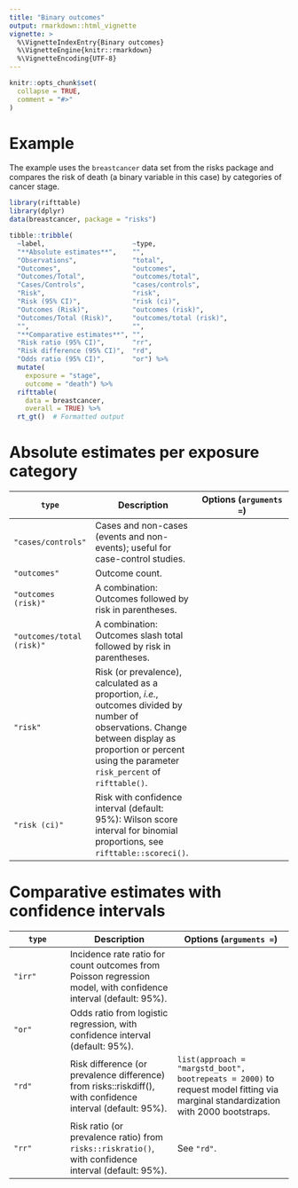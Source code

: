 ```yaml
---
title: "Binary outcomes"
output: rmarkdown::html_vignette
vignette: >
  %\VignetteIndexEntry{Binary outcomes}
  %\VignetteEngine{knitr::rmarkdown}
  %\VignetteEncoding{UTF-8}
---
```


```r
knitr::opts_chunk$set(
  collapse = TRUE,
  comment = "#>"
)
```

# Example

The example uses the `breastcancer` data set from the risks package and compares the risk of death (a binary variable in this case) by categories of cancer stage.

```r
library(rifttable)
library(dplyr)
data(breastcancer, package = "risks")

tibble::tribble(
  ~label,                      ~type,
  "**Absolute estimates**",    "",
  "Observations",              "total",
  "Outcomes",                  "outcomes",
  "Outcomes/Total",            "outcomes/total",
  "Cases/Controls",            "cases/controls",
  "Risk",                      "risk",
  "Risk (95% CI)",             "risk (ci)",
  "Outcomes (Risk)",           "outcomes (risk)",
  "Outcomes/Total (Risk)",     "outcomes/total (risk)",
  "",                          "",
  "**Comparative estimates**", "",
  "Risk ratio (95% CI)",       "rr",
  "Risk difference (95% CI)",  "rd",
  "Odds ratio (95% CI)",       "or") %>%
  mutate(
    exposure = "stage",
    outcome = "death") %>%
  rifttable(
    data = breastcancer,
    overall = TRUE) %>%
  rt_gt()  # Formatted output
```


# Absolute estimates per exposure category

`type` | Description | Options (`arguments = `)
-------+-------------+--------------
`"cases/controls"` | Cases and non-cases (events and non-events); useful for case-control studies.
`"outcomes"` | Outcome count.
`"outcomes (risk)"` | A combination: Outcomes followed by risk in parentheses.
`"outcomes/total (risk)"` | A combination: Outcomes slash total followed by risk in parentheses.
`"risk"` | Risk (or prevalence), calculated as a proportion, *i.e.*, outcomes divided by number of observations. Change between display as proportion or percent using the parameter `risk_percent` of `rifttable()`.
`"risk (ci)"` | Risk with confidence interval (default: 95%): Wilson score interval for binomial proportions, see `rifttable::scoreci()`.


# Comparative estimates with confidence intervals

`type` | Description | Options (`arguments = `)
-------+-------------+--------------
`"irr"` | Incidence rate ratio for count outcomes from Poisson regression model, with confidence interval (default: 95%).
`"or"` | Odds ratio from logistic regression, with confidence interval (default: 95%).
`"rd"` | Risk difference (or prevalence difference) from risks::riskdiff(), with confidence interval (default: 95%). | `list(approach = "margstd_boot", bootrepeats = 2000)` to request model fitting via marginal standardization with 2000 bootstraps.
`"rr"` | Risk ratio (or prevalence ratio) from `risks::riskratio()`, with confidence interval (default: 95%). | See `"rd"`.
